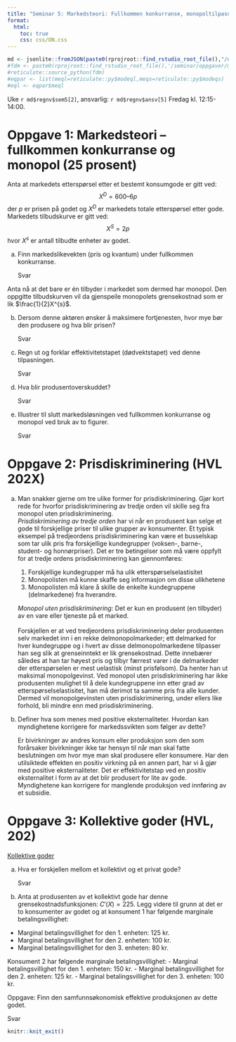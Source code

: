 ```yaml
---
title: "Seminar 5: Markedsteori: Fullkommen konkurranse, monopoltilpasning, prisdiskriminering og kollektive goder"
format:
  html:
    toc: true
    css: css/ON.css
---
```


```r
md <- jsonlite::fromJSON(paste0(rprojroot::find_rstudio_root_file(),"/data-raw/metadata.json"))
#fdm <- paste0(rprojroot::find_rstudio_root_file(),'/seminar/oppgaver/mate.py')
#reticulate::source_python(fdm)
#eqpar <- list(meql=reticulate::py$modeql,meqs=reticulate::py$modeqs)
#eql <- eqpar$meql
```


Uke `r md$regnv$sem5[2]`, ansvarlig: `r md$regnv$ansv[5]`
Fredag kl. 12:15-14:00.




::: {.content-visible when-profile="internal"}

# Oppgave 1: Markedsteori -- fullkommen konkurranse og monopol (25 prosent)

Anta at markedets etterspørsel etter et bestemt konsumgode er gitt ved:
$$
X^D = 600 – 6p
$$
der $p$ er prisen på godet og $X^D$ er markedets totale etterspørsel etter gode. Markedets tilbudskurve er gitt ved:
$$X^S = 2p
$$
hvor $X^s$ er antall tilbudte enheter av godet.

a. Finn markedslikevekten (pris og kvantum) under fullkommen konkurranse.
<div class="sol">
Svar
</div>

Anta nå at det bare er én tilbyder i markedet som dermed har monopol. Den oppgitte tilbudskurven vil da gjenspeile monopolets grensekostnad som er lik $\frac{1}{2}X^{s}$. 

b. Dersom denne aktøren ønsker å maksimere fortjenesten, hvor mye bør den produsere og hva blir prisen?   
<div class="sol">
Svar
</div>
c. Regn ut og forklar effektivitetstapet (dødvektstapet) ved denne tilpasningen.
<div class="sol">
Svar
</div>
d. Hva blir produsentoverskuddet?
<br>
<div class="sol">
Svar
</div>
e. Illustrer til slutt markedsløsningen ved fullkommen konkurranse og monopol ved bruk av to figurer.
<div class="sol">
Svar
</div>

# Oppgave 2: Prisdiskriminering (HVL 202X)
a. Man snakker gjerne om tre ulike former for prisdiskriminering. Gjør kort rede for hvorfor prisdiskriminering av tredje orden vil skille seg fra monopol uten prisdiskriminering.
<div class="sol">
*Prisdiskriminering av tredje orden* har vi når en produsent kan selge et gode til forskjellige priser til ulike grupper av konsumenter. Et typisk eksempel på tredjeordens prisdiskriminering kan være et busselskap som tar ulik pris fra forskjellige kundegrupper (voksen-, barne-, student- og honnørpriser). Det er tre betingelser som må være oppfylt for at tredje ordens prisdiskriminering kan gjennomføres: 
<ol>
  <li>Forskjellige kundegrupper må ha ulik etterspørselselastisitet</li>
  <li> Monopolisten må kunne skaffe seg informasjon om disse ulikhetene </li>
  <li> Monopolisten må klare å skille de enkelte kundegruppene (delmarkedene) fra hverandre. </li>
</ol>
*Monopol uten prisdiskriminering:* Det er kun en produsent (en tilbyder) av en vare eller tjeneste på et marked.   
<br>
Forskjellen er at ved tredjeordens prisdiskriminering deler produsenten selv markedet inn i en rekke delmonopolmarkeder; ett delmarked for hver kundegruppe og i hvert av disse delmonopolmarkedene tilpasser han seg slik at grenseinntekt er lik grensekostnad. Dette innebærer således at han tar høyest pris og tilbyr færrest varer i de delmarkeder der etterspørselen er mest uelastisk (minst prisfølsom). Da henter han ut maksimal monopolgevinst. Ved monopol uten prisdiskriminering har ikke produsenten mulighet til å dele kundegruppene inn etter grad av etterspørseIselastisitet, han må derimot ta samme pris fra alle kunder. Dermed vil monopolgevinsten uten prisdiskriminering, under ellers like forhold, bli mindre enn med prisdiskriminering.   
</div>
b. Definer hva som menes med positive eksternaliteter. Hvordan kan myndighetene korrigere for markedssvikten som følger av dette?
<div class="sol">
Er bivirkninger av andres konsum eller produksjon som den som forårsaker bivirkninger ikke tar hensyn til når man skal fatte beslutningen om hvor mye man skal produsere eller konsumere. Har den utilsiktede effekten en positiv virkning på en annen part, har vi å gjør med positive eksternaliteter. Det er effektivitetstap ved en positiv eksternalitet i form av at det blir produsert for lite av gode. Myndighetene kan korrigere for manglende produksjon ved innføring av et subsidie.
</div>

# Oppgave 3: Kollektive goder (HVL, 202)

[Kollektive goder]{.underline}

a)  Hva er forskjellen mellom et kollektivt og et privat gode?
<div class="sol">
Svar
</div>

b)  Anta at produsenten av et kollektivt gode har denne
    grensekostnadsfunksjonen: $C'(X) = 225$. Legg videre til grunn at
    det er to konsumenter av godet og at konsument 1 har følgende
    marginale betalingsvillighet:
- Marginal betalingsvillighet for den 1. enheten: 125 kr.
- Marginal betalingsvillighet for den 2. enheten: 100 kr.
- Marginal betalingsvillighet for den 3. enheten: 80 kr.

Konsument 2 har følgende marginale betalingsvillighet:
- Marginal betalingsvillighet for den 1. enheten: 150 kr.
- Marginal betalingsvillighet for den 2. enheten: 125 kr.
- Marginal betalingsvillighet for den 3. enheten: 100 kr.

Oppgave: Finn den samfunnsøkonomisk effektive produksjonen av dette
godet.
<div class="sol">
Svar
</div>



:::

```r
knitr::knit_exit()
```

